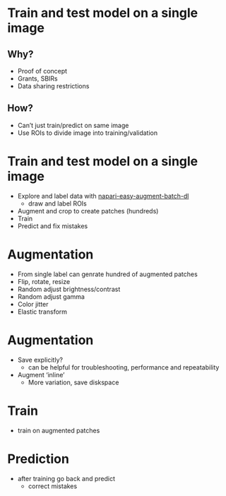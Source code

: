 
# Train and test model on a single image

## Why? 
* Proof of concept
* Grants, SBIRs
* Data sharing restrictions

## How?
* Can't just train/predict on same image
* Use ROIs to divide image into training/validation

# Train and test model on a single image

* Explore and label data with [napari-easy-augment-batch-dl](https://github.com/True-North-Intelligent-Algorithms/napari-easy-augment-batch-dl)
    * draw and label ROIs
* Augment and crop to create patches (hundreds)
* Train
* Predict and fix mistakes
 
# {background-image="./easy-augment-one-image.png" background-size="contain"}

# Augmentation

* From single label can genrate hundred of augmented patches
* Flip, rotate, resize
* Random adjust brightness/contrast
* Random adjust gamma
* Color jitter
* Elastic transform

# Augmentation

* Save explicitly?  
    * can be helpful for troubleshooting, performance and repeatability
* Augment 'inline'
    * More variation, save diskspace

# {background-image="./patches.jpg" background-size="contain"}

# Train

* train on augmented patches

# Prediction
 * after training go back and predict
    * correct mistakes

# {background-image="./easy-augment-one-image.png" background-size="contain"}

# {background-image="./easy-augment-one-image-predict.png" background-size="contain"}